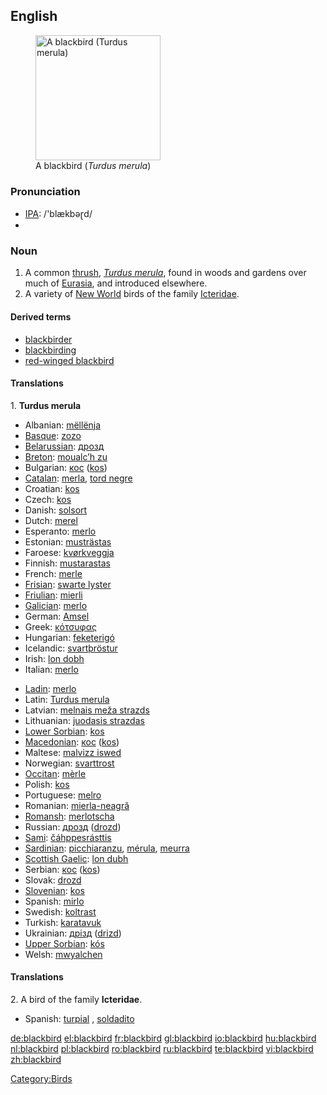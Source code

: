 {{wikipedia}}
{{wikipedia|Icterid}}
==English==
[[Image:Solsort.jpg|thumb|right|200px|A blackbird (''Turdus merula'')]]

===Pronunciation===
*[[w:IPA|IPA]]: /'blækbəɽd/
*{{audio|en-us-blackbird.ogg|Audio (US)}}

===Noun===
{{en-noun}}

# A common [[thrush]], ''[[Turdus merula]]'', found in woods and gardens over much of [[Eurasia]], and introduced elsewhere.
# A variety of [[New World]] birds of the family [[Icteridae]].

====Derived terms====
*[[blackbirder]]
*[[blackbirding]]
*[[red-winged blackbird]]

====Translations====
1. '''Turdus merula'''
{{top}}
*Albanian: [[mëllënja]]
*[[Basque]]: [[zozo]]
*[[Belarussian]]: [[дрозд]]
*[[Breton]]: [[moualc’h zu]]
*Bulgarian: [[кос]] ([[kos]])
*[[Catalan]]: [[merla]], [[tord negre]]
*Croatian: [[kos]]
*Czech: [[kos]]
*Danish: [[solsort]] {{m}}
*Dutch: [[merel]] {{m}}
*Esperanto: [[merlo]]
*Estonian: [[musträstas]]
*Faroese: [[kvørkveggja]]
*Finnish: [[mustarastas]]
*French: [[merle]] {{m}}
*[[Frisian]]: [[swarte lyster]]
*[[Friulian]]: [[mierli]]
*[[Galician]]: [[merlo]]
*German: [[Amsel]] {{f}}
*Greek: [[κότσυφας]] '' ''
*Hungarian: [[feketerigó]]
*Icelandic: [[svartþröstur]]
*Irish: [[lon dobh]]
*Italian: [[merlo]] {{m}}
{{mid}}
*[[Ladin]]: [[merlo]]
*Latin: [[Turdus merula]] '' ''
*Latvian: [[melnais meža strazds]]
*Lithuanian: [[juodasis strazdas]]
*[[Lower Sorbian]]: [[kos]]
*[[Macedonian]]: [[кос]] ([[kos]])
*Maltese: [[malvizz iswed]]
*Norwegian: [[svarttrost]]
*[[Occitan]]: [[mèrle]]
*Polish: [[kos]] '' ''
*Portuguese: [[melro]]
*Romanian: [[mierla-neagră]]
*[[Romansh]]: [[merlotscha]]
*Russian: [[дрозд]] ([[drozd]]) '' ''
*[[Sami]]: [[čáhppesrásttis]]
*[[Sardinian]]: [[picchiaranzu]], [[mérula]], [[meurra]]
*[[Scottish Gaelic]]: [[lon dubh]]
*Serbian: [[кос]] ([[kos]])
*Slovak: [[drozd]]
*[[Slovenian]]: [[kos]]
*Spanish: [[mirlo]] {{m}}
*Swedish: [[koltrast]]
*Turkish: [[karatavuk]]
*Ukrainian: [[дрізд]] ([[drizd]])
*[[Upper Sorbian]]: [[kós]]
*Welsh: [[mwyalchen]]
{{bottom}}

====Translations====
2. A bird of the family '''Icteridae'''.
{{top}}
{{mid}}
*Spanish: [[turpial]] {{m}}, [[soldadito]] {{m}}
{{bottom}}

[[Category:Birds]]

[[de:blackbird]]
[[el:blackbird]]
[[fr:blackbird]]
[[gl:blackbird]]
[[io:blackbird]]
[[hu:blackbird]]
[[nl:blackbird]]
[[pl:blackbird]]
[[ro:blackbird]]
[[ru:blackbird]]
[[te:blackbird]]
[[vi:blackbird]]
[[zh:blackbird]]